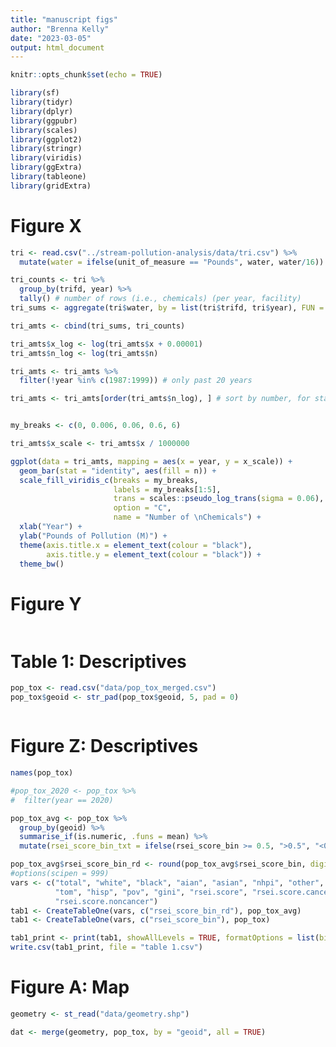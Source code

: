 ```yaml
---
title: "manuscript figs"
author: "Brenna Kelly"
date: "2023-03-05"
output: html_document
---
```


```r
knitr::opts_chunk$set(echo = TRUE)
```


```r
library(sf)
library(tidyr)
library(dplyr)
library(ggpubr)
library(scales)
library(ggplot2)
library(stringr)
library(viridis)
library(ggExtra)
library(tableone)
library(gridExtra)
```

# Figure X

```r
tri <- read.csv("../stream-pollution-analysis/data/tri.csv") %>%
  mutate(water = ifelse(unit_of_measure == "Pounds", water, water/16))

tri_counts <- tri %>% 
  group_by(trifd, year) %>% 
  tally() # number of rows (i.e., chemicals) (per year, facility)
tri_sums <- aggregate(tri$water, by = list(tri$trifd, tri$year), FUN = sum)

tri_amts <- cbind(tri_sums, tri_counts)

tri_amts$x_log <- log(tri_amts$x + 0.00001)
tri_amts$n_log <- log(tri_amts$n)

tri_amts <- tri_amts %>%
  filter(!year %in% c(1987:1999)) # only past 20 years

tri_amts <- tri_amts[order(tri_amts$n_log), ] # sort by number, for stacked bar


my_breaks <- c(0, 0.006, 0.06, 0.6, 6)

tri_amts$x_scale <- tri_amts$x / 1000000

ggplot(data = tri_amts, mapping = aes(x = year, y = x_scale)) +
  geom_bar(stat = "identity", aes(fill = n)) +
  scale_fill_viridis_c(breaks = my_breaks, 
                       labels = my_breaks[1:5],
                       trans = scales::pseudo_log_trans(sigma = 0.06), 
                       option = "C",
                       name = "Number of \nChemicals") +
  xlab("Year") +
  ylab("Pounds of Pollution (M)") +
  theme(axis.title.x = element_text(colour = "black"),
        axis.title.y = element_text(colour = "black")) +
  theme_bw()
```

# Figure Y

```r

```

# Table 1: Descriptives

```r
pop_tox <- read.csv("data/pop_tox_merged.csv")
pop_tox$geoid <- str_pad(pop_tox$geoid, 5, pad = 0)



```

# Figure Z: Descriptives

```r
names(pop_tox)

#pop_tox_2020 <- pop_tox %>%
#  filter(year == 2020)

pop_tox_avg <- pop_tox %>%
  group_by(geoid) %>%
  summarise_if(is.numeric, .funs = mean) %>%
  mutate(rsei_score_bin_txt = ifelse(rsei_score_bin >= 0.5, ">0.5", "<0.5"))

pop_tox_avg$rsei_score_bin_rd <- round(pop_tox_avg$rsei_score_bin, digits = 0)
#options(scipen = 999)
vars <- c("total", "white", "black", "aian", "asian", "nhpi", "other", 
          "tom", "hisp", "pov", "gini", "rsei.score", "rsei.score.cancer",
          "rsei.score.noncancer")
tab1 <- CreateTableOne(vars, c("rsei_score_bin_rd"), pop_tox_avg)
tab1 <- CreateTableOne(vars, c("rsei_score_bin"), pop_tox)

tab1_print <- print(tab1, showAllLevels = TRUE, formatOptions = list(big.mark = ","))
write.csv(tab1_print, file = "table 1.csv")

```




# Figure A: Map

```r
geometry <- st_read("data/geometry.shp")

dat <- merge(geometry, pop_tox, by = "geoid", all = TRUE)
```




